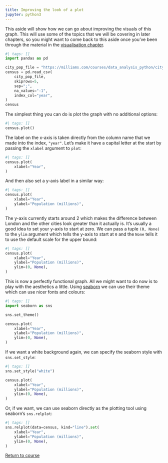 ```yaml
---
title: Improving the look of a plot
jupyter: python3
---
```



This aside will show how we can go about improving the visuals of this graph. This will use some of the topics that we will be covering in later chapters, so you might want to come back to this aside once you've been through the material in the [visualisation chapter](../pages/05%20Visualisation.qmd).


```python
#| tags: []
import pandas as pd

city_pop_file = "https://milliams.com/courses/data_analysis_python/city_pop.csv"
census = pd.read_csv(
    city_pop_file,
    skiprows=5,
    sep=";",
    na_values="-1",
    index_col="year",
)
census
```

The simplest thing you can do is plot the graph with no additional options:

```python
#| tags: []
census.plot()
```

The label on the x-axis is taken directly from the column name that we made into the index, `"year"`. Let's make it have a capital letter at the start by passing the `xlabel` argument to `plot`:

```python
#| tags: []
census.plot(
    xlabel="Year",
)
```

And then also set a y-axis label in a similar way:

```python
#| tags: []
census.plot(
    xlabel="Year",
    ylabel="Population (millions)",
)
```

The y-axis currently starts around 2 which makes the difference between London and the other cities look greater than it actually is. It's usually a good idea to set your y-axis to start at zero. We can pass a tuple `(0, None)` to the `ylim` argument which tells the y-axis to start at `0` and the `None` tells it to use the default scale for the upper bound:

```python
#| tags: []
census.plot(
    xlabel="Year",
    ylabel="Population (millions)",
    ylim=(0, None),
)
```

This is now a perfectly functional graph. All we might want to do now is to play with the aesthetics a little. Using [seaborn](https://seaborn.pydata.org) we can use their theme which can use nicer fonts and colours:

```python
#| tags: []
import seaborn as sns

sns.set_theme()

census.plot(
    xlabel="Year",
    ylabel="Population (millions)",
    ylim=(0, None),
)
```

If we want a white background again, we can specify the seaborn style with `sns.set_style`:

```python
#| tags: []
sns.set_style("white")

census.plot(
    xlabel="Year",
    ylabel="Population (millions)",
    ylim=(0, None),
)
```

Or, if we want, we can use seaborn directly as the plotting tool using seaborn's `sns.relplot`:

```python
#| tags: []
sns.relplot(data=census, kind="line").set(
    xlabel="Year",
    ylabel="Population (millions)",
    ylim=(0, None),
)
```

[Return to course](../pages/02%20Reading%20from%20file.qmd#visualise-your-data)